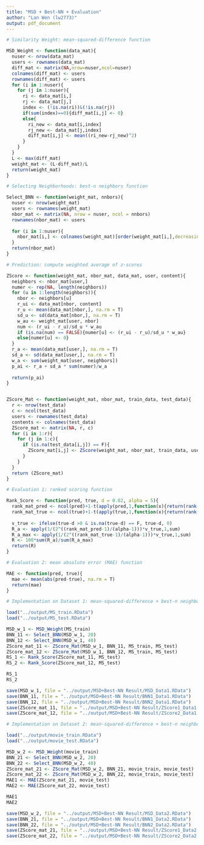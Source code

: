```yaml
---
title: "MSD + Best-NN + Evaluation"
author: "Lan Wen (lw2773)"
output: pdf_document
---
```


```r
# Similarity Weight: mean-squared-difference function

MSD_Weight <- function(data_mat){
  nuser <- nrow(data_mat)
  users <- rownames(data_mat)
  diff_mat <- matrix(NA,nrow=nuser,ncol=nuser)
  colnames(diff_mat) <- users
  rownames(diff_mat) <- users
  for (i in 1:nuser){
    for (j in 1:nuser){
      ri <- data_mat[i,]
      rj <- data_mat[j,]
      index <- (!is.na(ri))&(!is.na(rj))
      if(sum(index)==0){diff_mat[i,j] <- 0}
      else{
        ri_new <- data_mat[i,index]
        rj_new <- data_mat[j,index]
        diff_mat[i,j] <- mean((ri_new-rj_new)^2)
      }
    }
  }
  L <- max(diff_mat)
  weight_mat <- (L-diff_mat)/L
  return(weight_mat)
}
```


```r
# Selecting Neighborhoods: best-n neighbors function

Select_BNN <- function(weight_mat, nnbors){
  nuser <- nrow(weight_mat)
  users <- rownames(weight_mat)
  nbor_mat <- matrix(NA, nrow = nuser, ncol = nnbors)
  rownames(nbor_mat) <- users
  
  for (i in 1:nuser){
    nbor_mat[i,] <- colnames(weight_mat)[order(weight_mat[i,],decreasing=T)][2:(nnbors+1)]
  }
  return(nbor_mat)
}
```


```r
# Prediction: compute weighted average of z-scores

ZScore <- function(weight_mat, nbor_mat, data_mat, user, content){
  neighbors <- nbor_mat[user,]
  numer <- rep(NA, length(neighbors))
  for (u in 1:length(neighbors)){
    nbor <- neighbors[u]
    r_ui <- data_mat[nbor, content]
    r_u <- mean(data_mat[nbor,], na.rm = T)
    sd_u <- sd(data_mat[nbor,], na.rm = T)
    w_au <- weight_mat[user, nbor]
    num <- (r_ui - r_u)/sd_u * w_au
    if (is.na(num) == FALSE){numer[u] <- (r_ui - r_u)/sd_u * w_au}
    else{numer[u] <- 0}
  }
  r_a <- mean(data_mat[user,], na.rm = T)
  sd_a <- sd(data_mat[user,], na.rm = T)
  w_a <- sum(weight_mat[user, neighbors])
  p_ai <- r_a + sd_a * sum(numer)/w_a
  
  return(p_ai)
}


ZScore_Mat <- function(weight_mat, nbor_mat, train_data, test_data){
  r <- nrow(test_data)
  c <- ncol(test_data)
  users <- rownames(test_data)
  contents <- colnames(test_data)
  ZScore_mat <- matrix(NA, r, c)
  for (i in 1:r){
    for (j in 1:c){
      if (is.na(test_data[i,j]) == F){
        ZScore_mat[i,j] <- ZScore(weight_mat, nbor_mat, train_data, users[i], contents[j])
      }
    }
  }
  return (ZScore_mat)
}
```


```r
# Evaluation 1: ranked scoring function

Rank_Score <- function(pred, true, d = 0.02, alpha = 5){
  rank_mat_pred <- ncol(pred)+1-t(apply(pred,1,function(x){return(rank(x,ties.method = 'first'))}))
  rank_mat_true <- ncol(true)+1-t(apply(true,1,function(x){return(rank(x,ties.method = 'first'))}))
  
  v_true <- ifelse(true-d >0 & is.na(true-d) == F, true-d, 0)
  R_a <- apply(1/(2^((rank_mat_pred-1)/(alpha-1)))*v_true,1,sum)
  R_a_max <- apply(1/(2^((rank_mat_true-1)/(alpha-1)))*v_true,1,sum)
  R <- 100*sum(R_a)/sum(R_a_max)
  return(R)
}
```


```r
# Evaluation 2: mean absolute error (MAE) function

MAE <- function(pred, true){
  mae <- mean(abs(pred-true), na.rm = T)
  return(mae)
}
```


```r
# Implementation on Dataset 1: mean-squared-difference + best-n neighbors + ranked scoring

load("../output/MS_train.RData")
load("../output/MS_test.RData")

MSD_w_1 <- MSD_Weight(MS_train)
BNN_11 <- Select_BNN(MSD_w_1, 20)
BNN_12 <- Select_BNN(MSD_w_1, 40)
ZScore_mat_11 <- ZScore_Mat(MSD_w_1, BNN_11, MS_train, MS_test)
ZScore_mat_12 <- ZScore_Mat(MSD_w_1, BNN_12, MS_train, MS_test)
RS_1 <- Rank_Score(ZScore_mat_11, MS_test)
RS_2 <- Rank_Score(ZScore_mat_12, MS_test)

RS_1
RS_2

save(MSD_w_1, file = "../output/MSD+Best-NN Result/MSD_Data1.RData")
save(BNN_11, file = "../output/MSD+Best-NN Result/BNN1_Data1.RData")
save(BNN_12, file = "../output/MSD+Best-NN Result/BNN2_Data1.RData")
save(ZScore_mat_11, file = "../output/MSD+Best-NN Result/ZScore1_Data1.RData")
save(ZScore_mat_12, file = "../output/MSD+Best-NN Result/ZScore2_Data1.RData")
```


```r
# Implementation on Dataset 2: mean-squared-difference + best-n neighbors + MAE

load("../output/movie_train.RData")
load("../output/movie_test.RData")

MSD_w_2 <- MSD_Weight(movie_train)
BNN_21 <- Select_BNN(MSD_w_2, 20)
BNN_22 <- Select_BNN(MSD_w_2, 40)
ZScore_mat_21 <- ZScore_Mat(MSD_w_2, BNN_21, movie_train, movie_test)
ZScore_mat_22 <- ZScore_Mat(MSD_w_2, BNN_22, movie_train, movie_test)
MAE1 <- MAE(ZScore_mat_21, movie_test)
MAE2 <- MAE(ZScore_mat_22, movie_test)

MAE1
MAE2

save(MSD_w_2, file = "../output/MSD+Best-NN Result/MSD_Data2.RData")
save(BNN_21, file = "../output/MSD+Best-NN Result/BNN1_Data2.RData")
save(BNN_22, file = "../output/MSD+Best-NN Result/BNN2_Data2.RData")
save(ZScore_mat_21, file = "../output/MSD+Best-NN Result/ZScore1_Data2.RData")
save(ZScore_mat_22, file = "../output/MSD+Best-NN Result/ZScore2_Data2.RData")
```